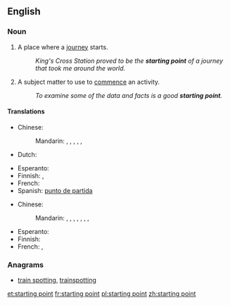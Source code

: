 ==English==

===Noun===
{{en-noun}}

# A place where a [[journey]] starts.
#: ''King's Cross Station proved to be the '''starting point''' of a journey that took me around the world.''
# A subject matter to use to [[commence]] an activity.
#: ''To examine some of the data and facts is a good '''starting point'''.''

====Translations====
{{trans-top|place where a journey starts}}
* Chinese:
*: Mandarin: {{t|cmn|出發點|sc=Hani}}, {{t|cmn|出发点|tr=chūfādiǎn|sc=Hani}}, {{t|cmn|起始點|sc=Hani}}, {{t|cmn|起始点|tr=qǐshǐdiǎn|sc=Hani}}, {{t|cmn|起點|sc=Hani}}, {{t|cmn|起点|tr=qǐdiǎn|sc=Hani}}
* Dutch: {{t+|nl|beginpunt|n}}
{{trans-mid}}
* Esperanto: {{t|eo|elirpunkto}}
* Finnish: {{t|fi|lähtöpaikka}},  {{t|fi|lähtöpiste}}
* French: {{t|fr|point de départ|m}}
* Spanish: [[punto de partida]] {{m}}
{{trans-bottom}}

{{trans-top|subject matter to commence an activity}}
* Chinese:
*: Mandarin: {{t|cmn|出發點|sc=Hani}}, {{t|cmn|出发点|tr=chūfādiǎn|sc=Hani}}, {{t-|cmn|開端|sc=Hani}}, {{t-|cmn|开端|tr=kāiduān|sc=Hani}}, {{t|cmn|起點|sc=Hani}}, {{t|cmn|起点|tr=qǐdiǎn|sc=Hani}}, {{t-|cmn|基礎|sc=Hani}}, {{t-|cmn|基础|tr=jīchǔ|sc=Hani}}
{{trans-mid}}
* Esperanto: {{t|eo|elirpunkto}}
* Finnish: {{t-|fi|aloitus}}
* French: {{t|fr|point de départ|m}},  {{t+|fr|commencement|m}}
{{trans-bottom}}

===Anagrams===
* [[train spotting#English|train spotting]], [[trainspotting#English|trainspotting]]

[[et:starting point]]
[[fr:starting point]]
[[pl:starting point]]
[[zh:starting point]]